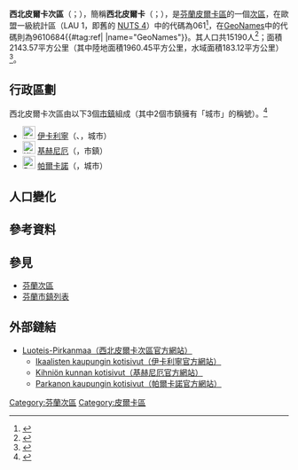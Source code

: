 {{Infobox settlement
| name                    = 西北皮爾卡次區
| settlement_type         = [[芬蘭次區|次區]]
| native_name             =Luoteis-Pirkanmaan seutukunta
| native_name_lang        = fi
| image_map               =Luoteis-Pirkanmaan.seutukunta.sijainti.Suomi.2020.svg
| subdivision_type        = [[世界政區索引|國家]]
| subdivision_name        = {{flag|Finland}}
| subdivision_type1        = [[芬蘭行政區|行政區]]
| subdivision_name1        = [[皮爾卡區|皮爾卡區]]
| population_footnotes    = <ref name="Population" />
| population_total        = 15190
| population_as_of        = 2020
| area_footnotes          = <ref name="Area" />
| area_total_km2          = 2143.57
| area_land_km2           = 1960.45
| area_water_km2          = 183.12
| population_density_km2  = auto
| coordinates             = {{Coord|61.97729|23.06801|display=title,inline}}
| coordinates_footnotes   = <ref name="GeoNames" />
| timezone1               = [[歐洲東部時間|EET]]<ref>{{Cite web|url=https://www.timeanddate.com/worldclock/finland/helsinki|title=Current Local Time in Helsinki, Finland|website=Time and Date|language=en|access-date=2020-07-16|archive-date=2020-08-04|archive-url=https://web.archive.org/web/20200804053117/https://www.timeanddate.com/worldclock/finland/helsinki|dead-url=no}}</ref>
| utc_offset1             = +2
| timezone1_DST           = [[歐洲東部夏令時間|EEST]]<ref>{{Cite web|url=https://www.timeanddate.com/time/change/finland/helsinki|title=Clock Changes in Helsinki, Finland|website=Time and Date|language=en|access-date=2020-07-16|archive-date=2020-08-04|archive-url=https://web.archive.org/web/20200804053109/https://www.timeanddate.com/time/change/finland/helsinki|dead-url=no}}</ref>
| utc_offset1_DST         = +3
| blank_name              = [[GeoNames|GeoNames]]<ref name="GeoNames" />
| blank_info              = 9610684
| blank1_name             = LAU 1（NUTS 4）<ref name="LAU" />
| blank1_info              = 061
}}
'''西北皮爾卡次區'''（{{lang-fi|Luoteis-Pirkanmaan seutukunta}}；{{lang-sv|Nordvästra Birkalands ekonomiska region}}），簡稱'''西北皮爾卡'''（{{lang-fi|Luoteis-Pirkanmaa}}；{{lang-sv|Nordvästra Birkaland}}），是[[芬蘭共和國|芬蘭]][[皮爾卡區|皮爾卡區]]的一個[[芬蘭次區|次區]]，在歐盟一級{{tsl|fr|Unité administrative locale|地方行政單位}}統計區（LAU 1，即舊的 [[地域統計單位命名法|NUTS 4]]）中的代碼為061<ref name="LAU">{{Cite web |url=http://tilastokeskus.fi/meta/luokitukset/seutukunta/001-2013/index_sv.html |title=Förteckning över ekonomiska regioner |publisher=Statistikcentralen |language=sv |access-date=2013-12-25 |archive-date=2013-11-11 |archive-url=https://web.archive.org/web/20131111091437/http://tilastokeskus.fi/meta/luokitukset/seutukunta/001-2013/index_sv.html |dead-url=no }}</ref>，在[[GeoNames|GeoNames]]中的代碼則為9610684{{#tag:ref|{{Cite web |url = https://www.geonames.org/9610684 |title = GeoNames - Luoteis-Pirkanmaa (9610684) |access-date = 2020-07-14 |website=[[GeoNames|GeoNames]] |language = en}} |name="GeoNames"}}。其人口共15190人<ref name="Population">{{Cite web |url = http://pxnet2.stat.fi/PXWeb/pxweb/fi/StatFin/StatFin__vrm__vamuu/statfin_vamuu_pxt_11lj.px/table/tableViewLayout1/ |title = Väestörakenteen ennakkotiedot alueittain, 2020M01*-2020M05* |date = 2020-01-31 |publisher = Tilastokeskus |access-date = 2020-07-13 |language = fi |archive-date = 2020-12-14 |archive-url = https://web.archive.org/web/20201214201953/http://pxnet2.stat.fi/PXWeb/pxweb/fi/StatFin/StatFin__vrm__vamuu/statfin_vamuu_pxt_11lj.px/ |dead-url = yes }}</ref>；面積2143.57平方公里（其中陸地面積1960.45平方公里，水域面積183.12平方公里）<ref name="Area">{{Cite web |url = https://www.maanmittauslaitos.fi/sites/maanmittauslaitos.fi/files/attachments/2020/01/Vuoden_2020_pinta-alatilasto_kunnat_maakunnat.xlsx |title = Pinta-alat kunnittain (Excel) 2020-01-01 |date = 2020-01-01 |publisher = Maanmittauslaitos |access-date = 2020-07-13 |language = fi |archive-date = 2020-07-10 |archive-url = https://web.archive.org/web/20200710123737/https://www.maanmittauslaitos.fi/sites/maanmittauslaitos.fi/files/attachments/2020/01/Vuoden_2020_pinta-alatilasto_kunnat_maakunnat.xlsx |dead-url = yes }}</ref>。

== 行政區劃 ==
西北皮爾卡次區由以下3個[[芬蘭市鎮|市鎮]]組成（其中2個市鎮擁有「城市」的稱號）。<ref name="Lappi">{{Cite web |language=fi |url=http://www.patio.fi/PatioWeb/facelets/suomenaluejaot/suomenaluejaot.faces |title=Finlands regionindelning på |website=www.patio.fi. |archive-url=https://web.archive.org/web/20121022111321/http://www.patio.fi/PatioWeb/facelets/suomenaluejaot/suomenaluejaot.faces |archive-date=2012-10-22 |access-date=2020-07-19 |dead-url=yes }}</ref>
* [[File:Ikaalinen.vaakuna.svg|23px]] [[伊卡利寧|伊卡利寧]]（{{lang-fi|Ikaalinen}}、{{lang-sv|Ikalis}}，城市）
* [[File:Kihniö.vaakuna.svg|23px]] [[基赫尼厄|基赫尼厄]]（{{lang|fi|Kihniö}}，市鎮）
* [[File:Parkano.vaakuna.svg|23px]] [[帕爾卡諾|帕爾卡諾]]（{{lang|fi|Parkano}}，城市）

== 人口變化 ==
{{Bar box
|title   =  西北皮爾卡次區1980年－2010年的人口變化圖
|titlebar=  #DDD
|width   =  600px
|barwidth=  500px
|left1   =  年
|right1  =  人口
|float   =  left
|bars    =  
{{bar pixel|1980|#0099FF|480||19 837}}
{{bar pixel|1985|#0099FF|478||19 752}}
{{bar pixel|1990|#0099FF|470||19 426}}
{{bar pixel|1995|#0099FF|458||18 926}}
{{bar pixel|2000|#0099FF|435||17 984}}
{{bar pixel|2005|#0099FF|417||17 240}}
{{bar pixel|2010|#0099FF|402||16 632}}
|caption = 來源：Tilastokeskus.<ref>{{Cite web | url = http://pxnet2.stat.fi/PXWeb/pxweb/fi/StatFin/StatFin__vrm__vaerak/statfin_vaerak_pxt_011.px | title = Väestö kielen mukaan sekä ulkomaan kansalaisten määrä ja maa-pinta-ala alueittain 1980 - 2016 | publisher = Tilastokeskus | access-date = 2018-01-18 | language = fi | archive-url = https://web.archive.org/web/20180617142223/http://pxnet2.stat.fi/PXWeb/pxweb/fi/StatFin/StatFin__vrm__vaerak/statfin_vaerak_pxt_011.px | archive-date = 2018-06-17 | dead-url = yes }}</ref>
}}
{{clear}}

== 參考資料 ==
{{reflist}}

== 參見 ==
* [[芬蘭次區|芬蘭次區]]
* [[芬蘭市鎮列表|芬蘭市鎮列表]]

== 外部鏈結 ==
* [https://web.archive.org/web/20151207080615/http://www.luoteispirkanmaa.fi/ Luoteis-Pirkanmaa（西北皮爾卡次區官方網站）]
** [http://www.ikaalinen.fi/ Ikaalisten kaupungin kotisivut（伊卡利寧官方網站）] {{Wayback|url=http://www.ikaalinen.fi/ |date=20210507002245 }}
** [http://www.kihnio.fi/ Kihniön kunnan kotisivut（基赫尼厄官方網站）] {{Wayback|url=http://www.kihnio.fi/ |date=20130604063554 }}
** [http://www.parkano.fi/ Parkanon kaupungin kotisivut（帕爾卡諾官方網站）] {{Wayback|url=http://www.parkano.fi/ |date=20201204203105 }}

{{芬蘭次區}}
[[Category:芬蘭次區|Category:芬蘭次區]]
[[Category:皮爾卡區|Category:皮爾卡區]]